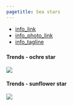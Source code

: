 ```yaml
---
pagetitle: Sea stars
---
```


- [info_link](https://olympiccoast.noaa.gov/living/marinelife/inverts/inverts.html)
- [info_photo_link](https://olympiccoast.noaa.gov/library/pixpages/librarypixpg_sunstar.html)
- [info_tagline](Don't let their slow movement fool you, sea stars are an important part of kelp forests. Some are fierce predators, while others are vital decomposers. Species in the genus Pisaster and Pycnopodia are considered to be keystone because loss of these sea stars can lead to changes in community structure or function, such as more sea urchins and less kelp in kelp forests.)



### {.tabset}

#### Trends - ochre star

![](figures/Appendix S.LR.12.2 - Density of Pisaster ochraceous in kelp forest habitats 2015-2019.jpg)

#### Trends - sunflower star

![](figures/Appendix S.LR.12.3b - Density of Pycnopodeia helianthoides in kelp forest 2015-2019.jpg)
